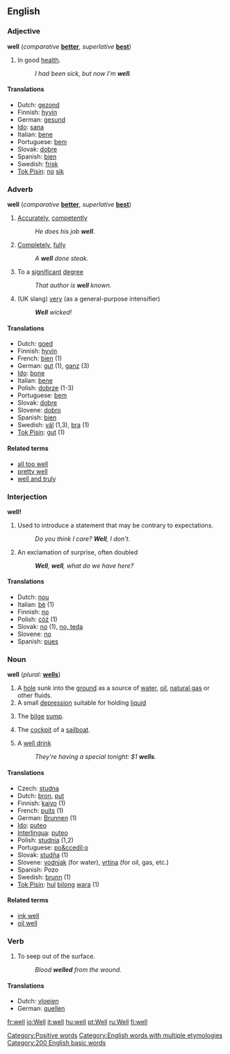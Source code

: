 {{wikipedia}}

==English==

{{rank|way|even|say|124|well|many|work|too}}

===Adjective===
'''well''' (''comparative'' '''[[better]]''', ''superlative'' '''[[best]]''')

# In good [[health]].
#: ''I had been sick, but now I'm '''well'''.''

====Translations====
*Dutch: [[gezond]]
*Finnish: [[hyvin]]
*German: [[gesund]]
*[[Ido]]: [[sana]]
*Italian: [[bene]]
*Portuguese: [[bem]]
*Slovak: [[dobre#Slovak|dobre]]
*Spanish: [[bien]]
*Swedish: [[frisk]]
*[[Tok Pisin]]: [[no]] [[sik]]

[[Category:Positive words]]

===Adverb===
'''well''' (''comparative'' '''[[better]]''', ''superlative'' '''[[best]]''')

# [[Accurately]], [[competently]]
#: ''He does his job '''well'''''.
# [[Completely]], [[fully]]
#: ''A '''well''' done steak.''
#To a [[significant]] [[degree]]
#: ''That author is '''well''' known.''
# (UK slang) [[very]] (as a general-purpose intensifier)
#: '''''Well''' wicked!''

====Translations====
*Dutch: [[goed#Dutch|goed]]
*Finnish: [[hyvin]]
*French: [[bien]]  (1)
*German: [[gut]] (1), [[ganz]] (3)
*[[Ido]]: [[bone]]
*Italian: [[bene]]
*Polish: [[dobrze]] (1-3)
*Portuguese: [[bem]]
*Slovak: [[dobre#Slovak|dobre]]
*Slovene: [[dobro]]
*Spanish: [[bien]]
*Swedish: [[väl]] (1,3), [[bra]] (1)
*[[Tok Pisin]]: [[gut]] (1)

====Related terms====
*[[all too well]]
*[[pretty well]]
*[[well and truly]]

===Interjection===
'''well!'''

#Used to introduce a statement that may be contrary to expectations.
#: ''Do you think I care?  '''Well''', I don't.''
#An exclamation of surprise, often doubled
#: '''''Well''', '''well''', what do we have here?''

====Translations====
*Dutch: [[nou#Dutch|nou]]
*Italian: [[bè]] (1)
*Finnish: [[no]]
*Polish: [[cóż]] (1)
*Slovak: [[no]] (1), [[no, teda]]
*Slovene: [[no]] 
*Spanish: [[pues]]

===Noun===
'''well''' (''plural:'' '''[[wells]]''')

# A [[hole]] sunk into the [[ground]] as a source of [[water]], [[oil]], [[natural gas]] or other fluids.
# A small [[depression]] suitable for holding [[liquid]]
# {{nautical}} The [[bilge]] [[sump]].
# {{nautical}} The [[cockpit]] of a [[sailboat]].
# A [[well drink]]
#: ''They're having a special tonight: $1 '''wells'''.''

====Translations====
*Czech: [[studna]]
*Dutch: [[bron#Dutch|bron]], [[put#Dutch|put]]
*Finnish: [[kaivo]] (1)
*French: [[puits]] (1)
*German: [[Brunnen]] {{m}} (1)
*[[Ido]]: [[puteo]]
*[[Interlingua]]: [[puteo]]
*Polish: [[studnia]] {{f}} (1,2)
*Portuguese: [[po&ccedil;o]]
*Slovak: [[studňa#Slovak|studňa]] {{f}} (1)
*Slovene: [[vodnjak]] (for water), [[vrtina]] (for oil, gas, etc.)
*Spanish: Pozo
*Swedish: [[brunn]] (1)
*[[Tok Pisin]]: [[hul]] [[bilong]] [[wara]] (1)

====Related terms====
* [[ink well]]
* [[oil well]]

===Verb===
{{en-infl-reg-consonant|well||}}

# To seep out of the surface.
#: ''Blood '''welled''' from the wound.''

====Translations====

*Dutch: [[vloeien]]
*German: [[quellen]]

[[Category:English words with multiple etymologies]]
[[Category:200 English basic words]]

[[fr:well]]
[[io:Well]]
[[it:well]]
[[hu:well]]
[[pt:Well]]
[[ru:Well]]
[[fi:well]]